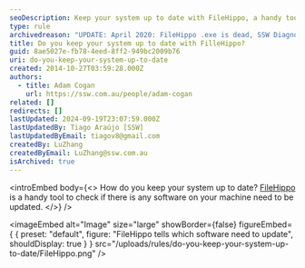 ```yaml
---
seoDescription: Keep your system up to date with FileHippo, a handy tool that checks for software updates and alerts you when needed.
type: rule
archivedreason: "UPDATE: April 2020: FileHippo .exe is dead, SSW Diagnostics .exe is dead and there is no equivalent utility."
title: Do you keep your system up to date with FilleHippo?
guid: 8ae5027e-fb78-4eed-8ff2-949bc2009b76
uri: do-you-keep-your-system-up-to-date
created: 2014-10-27T03:59:28.000Z
authors:
  - title: Adam Cogan
    url: https://ssw.com.au/people/adam-cogan
related: []
redirects: []
lastUpdated: 2024-09-19T23:07:59.000Z
lastUpdatedBy: Tiago Araújo [SSW]
lastUpdatedByEmail: tiagov8@gmail.com
createdBy: LuZhang
createdByEmail: LuZhang@ssw.com.au
isArchived: true
---
```


<introEmbed
  body={<>
How do you keep your system up to date? [FileHippo](https://filehippo.com/) is a handy tool to check if there is any software on your machine need to be updated.
  </>}
/>

<imageEmbed
  alt="Image"
  size="large"
  showBorder={false}
  figureEmbed={ {
    preset: "default",
    figure: "FileHippo tells which software need to update",
    shouldDisplay: true
  } }
  src="/uploads/rules/do-you-keep-your-system-up-to-date/FileHippo.png"
/>
